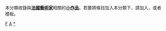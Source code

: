 {{Catnav|頁面分類|各種主題的頁面分類|按國家分類|各國人物|法国人|法国艺术家}}
{{Catnav|頁面分類|人类社会|文化|艺术|艺术家|法国艺术家}}
{{Catnav|頁面分類|人类社会|人物|各國人物|法国人|法国艺术家}}
{{Catnav|頁面分類|人类社会|人物|各職業人物|艺术家|法国艺术家}}
{{Catnav|頁面分類|人物|各國人物|法国人|法国艺术家}}
{{Catnav|頁面分類|人物|各職業人物|艺术家|法国艺术家}}
{{Catnav|頁面分類|人文學科|艺术|艺术家|法国艺术家}}
{{hidden category}}
本分類收錄與'''[[法國|法國]][[:Category:法国艺术家|藝術家]]'''相關的'''[[Wikipedia:小作品|小作品]]'''。若要將條目加入本分類下，請加入'''{{tl|France-artist-stub}}'''，或者'''{{tl|法國藝術家小作品}}'''模板。

[[Category:藝術家小作品|F]]
[[Category:法國人物小作品|A]]
[[Category:法國藝術家|*]]